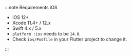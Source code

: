 :::note Requirements iOS

- iOS 12+
- Xcode 11.4+ / 12.x
- Swift 4.x / 5.x
- `platform :ios` needs to be `14.0`.
- Check `ios/Podfile` in your Flutter project to change it.

:::
